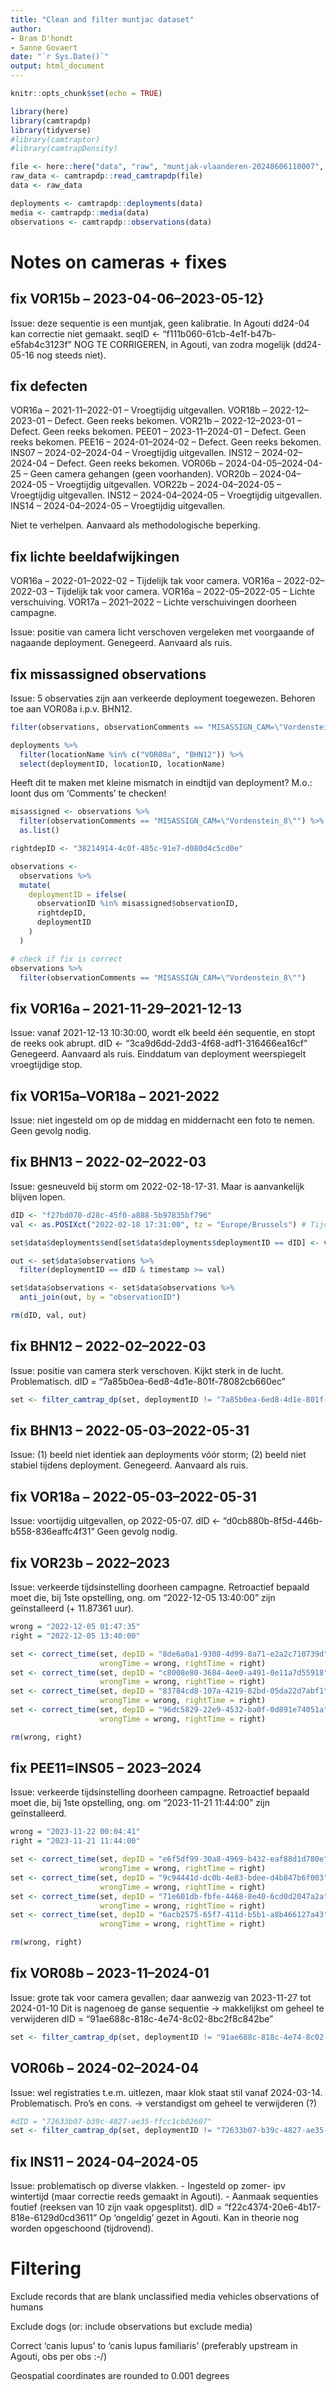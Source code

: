```yaml
---
title: "Clean and filter muntjac dataset"
author: 
- Bram D'hondt
- Sanne Govaert
date: "`r Sys.Date()`"
output: html_document
---
```


```r
knitr::opts_chunk$set(echo = TRUE)
```

```r
library(here)
library(camtrapdp)
library(tidyverse) 
#library(camtraptor)
#library(camtrapDensity)
```

```r
file <- here::here("data", "raw", "muntjak-vlaanderen-20240606110007", "datapackage.json")
raw_data <- camtrapdp::read_camtrapdp(file)
data <- raw_data 

deployments <- camtrapdp::deployments(data)
media <- camtrapdp::media(data)
observations <- camtrapdp::observations(data)
```

# Notes on cameras + fixes

## fix VOR15b -- 2023-04-06--2023-05-12}

Issue: deze sequentie is een muntjak, geen kalibratie. In Agouti dd24-04 kan correctie niet gemaakt.
seqID <- "f111b060-61cb-4e1f-b47b-e5fab4c3123f"
NOG TE CORRIGEREN, in Agouti, van zodra mogelijk (dd24-05-16 nog steeds niet).


## fix defecten

VOR16a -- 2021-11--2022-01 -- Vroegtijdig uitgevallen.
VOR18b -- 2022-12--2023-01 -- Defect. Geen reeks bekomen.
VOR21b -- 2022-12--2023-01 -- Defect. Geen reeks bekomen.
PEE01 -- 2023-11--2024-01 -- Defect. Geen reeks bekomen.
PEE16 -- 2024-01--2024-02 -- Defect. Geen reeks bekomen.
INS07 -- 2024-02--2024-04 -- Vroegtijdig uitgevallen.
INS12 -- 2024-02--2024-04 -- Defect. Geen reeks bekomen.
VOR06b -- 2024-04-05--2024-04-25 -- Geen camera gehangen (geen voorhanden).
VOR20b -- 2024-04--2024-05 -- Vroegtijdig uitgevallen.
VOR22b -- 2024-04--2024-05 -- Vroegtijdig uitgevallen.
INS12 -- 2024-04--2024-05 -- Vroegtijdig uitgevallen.
INS14 -- 2024-04--2024-05 -- Vroegtijdig uitgevallen.

Niet te verhelpen. Aanvaard als methodologische beperking.


## fix lichte beeldafwijkingen

VOR16a -- 2022-01--2022-02 -- Tijdelijk tak voor camera.
VOR16a -- 2022-02--2022-03 -- Tijdelijk tak voor camera.
VOR16a -- 2022-05--2022-05 -- Lichte verschuiving.
VOR17a -- 2021--2022 -- Lichte verschuivingen doorheen campagne.

Issue: positie van camera licht verschoven vergeleken met voorgaande of nagaande deployment.
Genegeerd. Aanvaard als ruis.


##  fix missassigned observations

Issue: 5 observaties zijn aan verkeerde deployment toegewezen. Behoren toe aan VOR08a i.p.v. BHN12.

```r
filter(observations, observationComments == "MISASSIGN_CAM=\"Vordenstein_8\"")
```

```r
deployments %>% 
  filter(locationName %in% c("VOR08a", "BHN12")) %>% 
  select(deploymentID, locationID, locationName)
```


Heeft dit te maken met kleine mismatch in eindtijd van deployment?
M.o.: loont dus om 'Comments' te checken!

```r
misassigned <- observations %>%
  filter(observationComments == "MISASSIGN_CAM=\"Vordenstein_8\"") %>%
  as.list()

rightdepID <- "38214914-4c0f-485c-91e7-d080d4c5cd0e"

observations <-
  observations %>%
  mutate(
    deploymentID = ifelse(
      observationID %in% misassigned$observationID,
      rightdepID,
      deploymentID
    )
  )

# check if fix is correct
observations %>%
  filter(observationComments == "MISASSIGN_CAM=\"Vordenstein_8\"")
```

## fix VOR16a -- 2021-11-29--2021-12-13

Issue: vanaf 2021-12-13 10:30:00, wordt elk beeld één sequentie, en stopt de reeks ook abrupt.
dID <- "3ca9d6dd-2dd3-4f68-adf1-316466ea16cf"
Genegeerd. Aanvaard als ruis. Einddatum van deployment weerspiegelt vroegtijdige stop.

## fix VOR15a--VOR18a -- 2021-2022

Issue: niet ingesteld om op de middag en middernacht een foto te nemen.
Geen gevolg nodig.

## fix BHN13 -- 2022-02--2022-03

Issue: gesneuveld bij storm om 2022-02-18-17-31. Maar is aanvankelijk blijven lopen.

```r
dID <- "f27bd070-d28c-45f0-a888-5b97835bf796"
val <- as.POSIXct("2022-02-18 17:31:00", tz = "Europe/Brussels") # Tijd zoals ingesteld

set$data$deployments$end[set$data$deployments$deploymentID == dID] <- val

out <- set$data$observations %>% 
  filter(deploymentID == dID & timestamp >= val)

set$data$observations <- set$data$observations %>% 
  anti_join(out, by = "observationID")

rm(dID, val, out)
```

## fix BHN12 -- 2022-02--2022-03
Issue: positie van camera sterk verschoven. Kijkt sterk in de lucht. Problematisch.
dID = "7a85b0ea-6ed8-4d1e-801f-78082cb660ec"

```r
set <- filter_camtrap_dp(set, deploymentID != "7a85b0ea-6ed8-4d1e-801f-78082cb660ec")
```

## fix BHN13 -- 2022-05-03--2022-05-31

Issue: (1) beeld niet identiek aan deployments vóór storm; (2) beeld niet stabiel tijdens deployment.
Genegeerd. Aanvaard als ruis.

## fix VOR18a -- 2022-05-03--2022-05-31

Issue: voortijdig uitgevallen, op 2022-05-07.
dID <- "d0cb880b-8f5d-446b-b558-836eaffc4f31"
Geen gevolg nodig.

## fix VOR23b -- 2022--2023

Issue: verkeerde tijdsinstelling doorheen campagne. Retroactief bepaald moet die, bij 1ste opstelling, ong. om "2022-12-05 13:40:00" zijn geïnstalleerd (+ 11.87361 uur).

```r
wrong = "2022-12-05 01:47:35"
right = "2022-12-05 13:40:00"

set <- correct_time(set, depID = "8de6a0a1-9308-4d99-8a71-e2a2c710739d",
                    wrongTime = wrong, rightTime = right)
set <- correct_time(set, depID = "c8008e80-3684-4ee0-a491-0e11a7d55918",
                    wrongTime = wrong, rightTime = right)
set <- correct_time(set, depID = "83784cd8-107a-4219-82bd-05da22d7abf1",
                    wrongTime = wrong, rightTime = right)
set <- correct_time(set, depID = "96dc5829-22e9-4532-ba0f-0d891e74051a",
                    wrongTime = wrong, rightTime = right)

rm(wrong, right)
```

## fix PEE11=INS05 -- 2023--2024

Issue: verkeerde tijdsinstelling doorheen campagne. Retroactief bepaald moet die, bij 1ste opstelling, ong. om "2023-11-21 11:44:00" zijn geïnstalleerd.

```r
wrong = "2023-11-22 00:04:41"
right = "2023-11-21 11:44:00"

set <- correct_time(set, depID = "e6f5df99-30a8-4969-b432-eaf88d1d780e",
                    wrongTime = wrong, rightTime = right)
set <- correct_time(set, depID = "9c94441d-dc0b-4e83-bdee-d4b847b6f003",
                    wrongTime = wrong, rightTime = right)
set <- correct_time(set, depID = "71e601db-fbfe-4468-8e40-6cd0d2047a2a",
                    wrongTime = wrong, rightTime = right)
set <- correct_time(set, depID = "6acb2575-65f7-411d-b5b1-a8b466127a43",
                    wrongTime = wrong, rightTime = right)

rm(wrong, right)
```

## fix VOR08b -- 2023-11--2024-01
Issue: grote tak voor camera gevallen; daar aanwezig van 2023-11-27 tot 2024-01-10
Dit is nagenoeg de ganse sequentie -> makkelijkst om geheel te verwijderen
dID = "91ae688c-818c-4e74-8c02-8bc2f8c842be"

```r
set <- filter_camtrap_dp(set, deploymentID != "91ae688c-818c-4e74-8c02-8bc2f8c842be")
```

## VOR06b -- 2024-02--2024-04
Issue: wel registraties t.e.m. uitlezen, maar klok staat stil vanaf 2024-03-14.
Problematisch. Pro's en cons. -> verstandigst om geheel te verwijderen (?)

```r
#dID = "72633b07-b39c-4827-ae35-ffcc1cb02607"
set <- filter_camtrap_dp(set, deploymentID != "72633b07-b39c-4827-ae35-ffcc1cb02607")
```

## fix INS11 -- 2024-04--2024-05
Issue: problematisch op diverse vlakken.
- Ingesteld op zomer- ipv wintertijd (maar correctie reeds gemaakt in Agouti).
- Aanmaak sequenties foutief (reeksen van 10 zijn vaak opgesplitst).
dID = "f22c4374-20e6-4b17-818e-6129d0cd3611"
Op 'ongeldig' gezet in Agouti. Kan in theorie nog worden opgeschoond (tijdrovend).

# Filtering

Exclude
records that are blank
unclassified media
vehicles
observations of humans

Exclude dogs (or: include observations but exclude media)

Correct 'canis lupus' to 'canis lupus familiaris' (preferably upstream in Agouti, obs per obs :-/)

Geospatial coordinates are rounded to 0.001 degrees